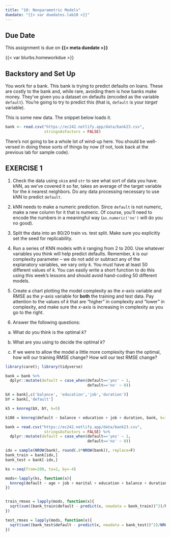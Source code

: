 ```yaml
---
title: "10: Nonparametric Models"
duedate: "{{< var duedates.lab10 >}}"
---
```



::: {.callout-warning}
## Due Date
This assignment is due on **{{< meta duedate >}}**
:::



<!-- Updated 11/7/23 fixed data/bank23.csv data no default y is still character, not yet knit -->


{{< var blurbs.homeworkdue >}}



## Backstory and Set Up
You work for a bank. This bank is trying to predict defaults on loans. These are costly to the bank and, while rare, avoiding them is how banks make money. They've given you a dataset on defaults (encoded as the variable `default`). You're going to try to predict this (that is, `default` is your *target* variable).

This is some new data. The snippet below loads it. 

```r

bank <- read.csv("https://ec242.netlify.app/data/bank23.csv",
                 stringsAsFactors = FALSE)
``` 

There's not going to be a whole lot of wind-up here. You should be well-versed in doing these sorts of things by now (if not, look back at the previous lab for sample code).

::: {.callout-note}

## EXERCISE 1

1. Check the data using `skim` and `str` to see what sort of data you have. kNN, as we've covered it so far, takes an average of the target variable for the $k$ nearest neighbors. Do any data processing necessary to use kNN to predict `default`.

2. kNN needs to make a numeric prediction. Since `default` is not numeric, make a new column for it that is numeric. Of course, you'll need to encode the numbers in a meaningful way (`as.numeric('no')` will do you no good).

3. Split the data into an 80/20 train vs. test split. Make sure you explicitly set the seed for replicability.

4. Run a series of KNN models with $k$ ranging from 2 to 200. Use whatever variables you think will help predict defaults. Remember, $k$ is our complexity parameter -- we do not add or subtract any of the explanatory variables, we vary only $k$. You must have at least 50 different values of $k$. You can easily write a short function to do this using this week's lessons and should avoid hand-coding 50 different models.

5. Create a chart plotting the model complexity as the $x$-axis variable and RMSE as the $y$-axis variable for __both__ the training and test data. Pay attention to the values of $k$ that are "higher" in complexity and "lower" in complexity, and make sure the $x$-axis is increasing in complexity as you go to the right.

6. Answer the following questions:

  a. What do you think is the optimal $k$?
  
  b. What are you using to decide the optimal $k$?
  
  c. If we were to allow the model a little more complexity than the optimal, how will our training RMSE change? How will our test RMSE change?

:::



```r


library(caret); library(tidyverse)

bank = bank %>%
  dplyr::mutate(default = case_when(default=='yes' ~ 1,
                                    default=='no' ~ 0))

bX = bank[,c('balance', 'education','job','duration')]
bY = bank[,'default']

k5 = knnreg(bX, bY, k=5)

k100 = knnreg(default ~ balance + education + job + duration, bank, k=100)
```



```r


bank = read.csv("https://ec242.netlify.app/data/bank23.csv",
                 stringsAsFactors = FALSE) %>%
  dplyr::mutate(default = case_when(default=='yes' ~ 1,
                                    default=='no' ~ 0))

idx = sample(NROW(bank), round(.8*NROW(bank)), replace=F)
bank_train = bank[idx,]
bank_test = bank[-idx,]

ks <-seq(from=200, to=2, by=-4)

mods<-lapply(ks, function(x){
  knnreg(default ~ age + job + marital + education + balance + duration + campaign, bank_train, k = x)
})


train_rmses = lapply(mods, function(x){
  sqrt(sum((bank_train$default - predict(x, newdata = bank_train))^2)/NROW(bank_train))
})

test_rmses = lapply(mods, function(x){
  sqrt(sum((bank_test$default - predict(x, newdata = bank_test))^2)/NROW(bank_test))
})


```
